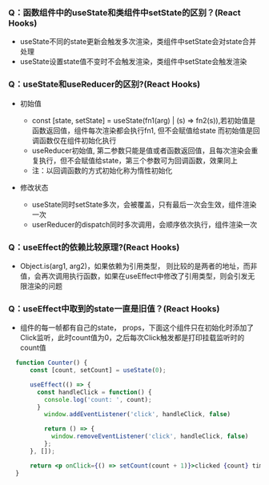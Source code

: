### Q：函数组件中的useState和类组件中setState的区别？(React Hooks)
  - useState不同的state更新会触发多次渲染，类组件中setState会对state合并处理
  - useState设置state值不变时不会触发渲染，类组件中setState会触发渲染

### Q：useState和useReducer的区别?(React Hooks)
  - 初始值
    - const [state, setState] = useState(fn1(arg) | (s) => fn2(s)),若初始值是函数返回值，组件每次渲染都会执行fn1, 但不会赋值给state
    而初始值是回调函数仅在组件初始化执行
    - useReducer初始值, 第二参数只能是值或者函数返回值，且每次渲染会重复执行，但不会赋值给state，第三个参数可为回调函数，效果同上
    - 注：以回调函数的方式初始化称为惰性初始化

  - 修改状态
    - useState同时setState多次，会被覆盖，只有最后一次会生效，组件渲染一次
    - userReducer的dispatch同时多次调用，会顺序依次执行，组件渲染一次




### Q：useEffect的依赖比较原理?(React Hooks)
  - Object.is(arg1, arg2)，如果依赖为引用类型， 则比较的是两者的地址，而非值，会再次调用执行函数，如果在useEffect中修改了引用类型，则会引发无限渲染的问题

### Q：useEffect中取到的state一直是旧值？(React Hooks)
  - 组件的每一帧都有自己的state， props，下面这个组件只在初始化时添加了Click监听，此时count值为0，之后每次Click触发都是打印挂载监听时的count值
  ``` jsx
    function Counter() {
        const [count, setCount] = useState(0);

        useEffect(() => {
          const handleClick = function() {
            console.log('count: ', count);
          }
            window.addEventListener('click', handleClick, false)

            return () => {
              window.removeEventListener('click', handleClick, false)
            };
        }, []);

        return <p onClick={() => setCount(count + 1)}>clicked {count} times</p>;
    }
  ```
